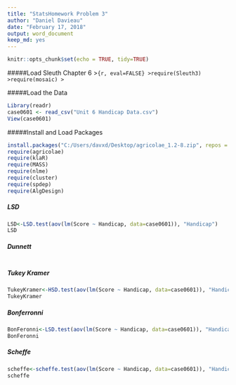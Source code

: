 ```yaml
---
title: "StatsHomework Problem 3"
author: "Daniel Davieau"
date: "February 17, 2018"
output: word_document
keep_md: yes
---
```


```r
knitr::opts_chunk$set(echo = TRUE, tidy=TRUE)
```
#####Load Sleuth Chapter 6
>```{r, eval=FALSE}
>require(Sleuth3)
>require(mosaic)
>```

#####Load the Data
```r
Library(readr)
case0601 <- read_csv("Unit 6 Handicap Data.csv")
View(case0601)
```
#####Install and Load Packages
```r
install.packages("C:/Users/davxd/Desktop/agricolae_1.2-8.zip", repos = NULL, type = "win.binary")
require(agricolae)
require(klaR)
require(MASS)
require(nlme)
require(cluster)
require(spdep)
require(AlgDesign)
```
##### LSD
```r
LSD<-LSD.test(aov(lm(Score ~ Handicap, data=case0601)), "Handicap")
LSD
```
##### Dunnett
```r


```

##### Tukey Kramer
```r
TukeyKramer<-HSD.test(aov(lm(Score ~ Handicap, data=case0601)), "Handicap")
TukeyKramer
```
##### Bonferronni
```r
BonFeronni<-LSD.test(aov(lm(Score ~ Handicap, data=case0601)), "Handicap", p.adj=c("bonferroni"))
BonFeronni
```
##### Scheffe
```r
scheffe<-scheffe.test(aov(lm(Score ~ Handicap, data=case0601)), "Handicap")
scheffe
```



